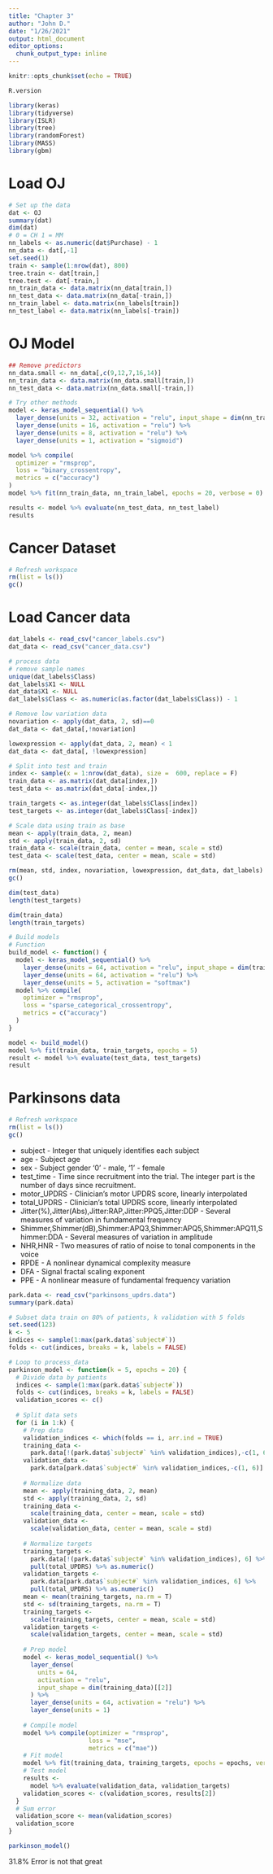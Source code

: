 ```yaml
---
title: "Chapter 3"
author: "John D."
date: "1/26/2021"
output: html_document
editor_options: 
  chunk_output_type: inline
---
```


```r
knitr::opts_chunk$set(echo = TRUE)
```

```r
R.version

library(keras)
library(tidyverse)
library(ISLR)
library(tree)
library(randomForest)
library(MASS)
library(gbm)
```

# Load OJ

```r
# Set up the data
dat <- OJ
summary(dat)
dim(dat)
# 0 = CH 1 = MM
nn_labels <- as.numeric(dat$Purchase) - 1
nn_data <- dat[,-1]
set.seed(1)
train <- sample(1:nrow(dat), 800)
tree.train <- dat[train,]
tree.test <- dat[-train,]
nn_train_data <- data.matrix(nn_data[train,])
nn_test_data <- data.matrix(nn_data[-train,])
nn_train_label <- data.matrix(nn_labels[train])
nn_test_label <- data.matrix(nn_labels[-train])
```

# OJ Model
```r
## Remove predictors
nn_data.small <- nn_data[,c(9,12,7,16,14)]
nn_train_data <- data.matrix(nn_data.small[train,])
nn_test_data <- data.matrix(nn_data.small[-train,])

# Try other methods
model <- keras_model_sequential() %>%
  layer_dense(units = 32, activation = "relu", input_shape = dim(nn_train_data)[[2]]) %>%
  layer_dense(units = 16, activation = "relu") %>%
  layer_dense(units = 8, activation = "relu") %>%
  layer_dense(units = 1, activation = "sigmoid")

model %>% compile(
  optimizer = "rmsprop",
  loss = "binary_crossentropy",
  metrics = c("accuracy")
)
model %>% fit(nn_train_data, nn_train_label, epochs = 20, verbose = 0)

results <- model %>% evaluate(nn_test_data, nn_test_label)
results
```

# Cancer Dataset
```r
# Refresh workspace
rm(list = ls())
gc()
```

# Load Cancer data
```r
dat_labels <- read_csv("cancer_labels.csv")
dat_data <- read_csv("cancer_data.csv")
```

```r
# process data
# remove sample names
unique(dat_labels$Class)
dat_labels$X1 <- NULL
dat_data$X1 <- NULL
dat_labels$Class <- as.numeric(as.factor(dat_labels$Class)) - 1

# Remove low variation data
novariation <- apply(dat_data, 2, sd)==0
dat_data <- dat_data[,!novariation]

lowexpression <- apply(dat_data, 2, mean) < 1
dat_data <- dat_data[, !lowexpression]

# Split into test and train
index <- sample(x = 1:nrow(dat_data), size =  600, replace = F)
train_data <- as.matrix(dat_data[index,])
test_data <- as.matrix(dat_data[-index,])

train_targets <- as.integer(dat_labels$Class[index])
test_targets <- as.integer(dat_labels$Class[-index])

# Scale data using train as base
mean <- apply(train_data, 2, mean)
std <- apply(train_data, 2, sd)
train_data <- scale(train_data, center = mean, scale = std)
test_data <- scale(test_data, center = mean, scale = std)

rm(mean, std, index, novariation, lowexpression, dat_data, dat_labels)
gc()

dim(test_data)
length(test_targets)

dim(train_data)
length(train_targets)
```

```r
# Build models
# Function
build_model <- function() {
  model <- keras_model_sequential() %>%
    layer_dense(units = 64, activation = "relu", input_shape = dim(train_data)[[2]]) %>%
    layer_dense(units = 64, activation = "relu") %>%
    layer_dense(units = 5, activation = "softmax")
  model %>% compile(
    optimizer = "rmsprop",
    loss = "sparse_categorical_crossentropy",
    metrics = c("accuracy")
  )
}
```

```r
model <- build_model()
model %>% fit(train_data, train_targets, epochs = 5)
result <- model %>% evaluate(test_data, test_targets)
result
```

# Parkinsons data
```r
# Refresh workspace
rm(list = ls())
gc()
```

* subject - Integer that uniquely identifies each subject
* age - Subject age
* sex - Subject gender '0' - male, '1' - female
* test_time - Time since recruitment into the trial. The integer part is the number of days since recruitment.
* motor_UPDRS - Clinician's motor UPDRS score, linearly interpolated
* total_UPDRS - Clinician's total UPDRS score, linearly interpolated
* Jitter(%),Jitter(Abs),Jitter:RAP,Jitter:PPQ5,Jitter:DDP - Several measures of variation in fundamental frequency
* Shimmer,Shimmer(dB),Shimmer:APQ3,Shimmer:APQ5,Shimmer:APQ11,Shimmer:DDA - Several measures of variation in amplitude
* NHR,HNR - Two measures of ratio of noise to tonal components in the voice
* RPDE - A nonlinear dynamical complexity measure
* DFA - Signal fractal scaling exponent
* PPE - A nonlinear measure of fundamental frequency variation

```r
park.data <- read_csv("parkinsons_updrs.data")
summary(park.data)
```

```r
# Subset data train on 80% of patients, k validation with 5 folds
set.seed(123)
k <- 5
indices <- sample(1:max(park.data$`subject#`))
folds <- cut(indices, breaks = k, labels = FALSE)
```

```r
# Loop to process_data
parkinson_model <- function(k = 5, epochs = 20) {
  # Divide data by patients
  indices <- sample(1:max(park.data$`subject#`))
  folds <- cut(indices, breaks = k, labels = FALSE)
  validation_scores <- c()
  
  # Split data sets
  for (i in 1:k) {
    # Prep data
    validation_indices <- which(folds == i, arr.ind = TRUE)
    training_data <-
      park.data[!(park.data$`subject#` %in% validation_indices),-c(1, 6)]
    validation_data <-
      park.data[park.data$`subject#` %in% validation_indices,-c(1, 6)]
    
    # Normalize data
    mean <- apply(training_data, 2, mean)
    std <- apply(training_data, 2, sd)
    training_data <-
      scale(training_data, center = mean, scale = std)
    validation_data <-
      scale(validation_data, center = mean, scale = std)
    
    # Normalize targets
    training_targets <-
      park.data[!(park.data$`subject#` %in% validation_indices), 6] %>%
      pull(total_UPDRS) %>% as.numeric()
    validation_targets <-
      park.data[park.data$`subject#` %in% validation_indices, 6] %>%
      pull(total_UPDRS) %>% as.numeric()
    mean <- mean(training_targets, na.rm = T)
    std <- sd(training_targets, na.rm = T)
    training_targets <-
      scale(training_targets, center = mean, scale = std)
    validation_targets <-
      scale(validation_targets, center = mean, scale = std)
    
    # Prep model
    model <- keras_model_sequential() %>%
      layer_dense(
        units = 64,
        activation = "relu",
        input_shape = dim(training_data)[[2]]
      ) %>%
      layer_dense(units = 64, activation = "relu") %>%
      layer_dense(units = 1)
    
    # Compile model
    model %>% compile(optimizer = "rmsprop",
                      loss = "mse",
                      metrics = c("mae"))
    # Fit model
    model %>% fit(training_data, training_targets, epochs = epochs, verbose = 0)
    # Test model
    results <-
      model %>% evaluate(validation_data, validation_targets)
    validation_scores <- c(validation_scores, results[2])
  }
  # Sum error
  validation_score <- mean(validation_scores)
  validation_score
}
```

```r
parkinson_model()
```

31.8% Error is not that great